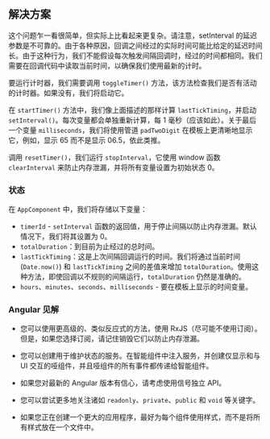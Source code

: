 
## 解决方案

这个问题乍一看很简单，但实际上比看起来更复杂。请注意，setInterval 的延迟参数是不可靠的。由于各种原因，回调之间经过的实际时间可能比给定的延迟时间长。由于这种行为，我们不能假设每次触发间隔回调时，经过的时间都相同。我们需要在回调代码中读取当前时间，以确保我们使用最新的计时。

要运行计时器，我们需要调用 `toggleTimer()` 方法，该方法检查我们是否有活动的计时器。如果没有，我们将启动它。

在 `startTimer()` 方法中，我们像上面描述的那样计算 `lastTickTiming`，并启动 `setInterval()`。每次变量都会单独重新计算，每 1 毫秒（应该如此）。关于最后一个变量 `milliseconds`，我们将使用管道 `padTwoDigit` 在模板上更清晰地显示它，例如，显示 65 而不是显示 06.5，依此类推。

调用 `resetTimer()`，我们运行 `stopInterval`，它使用 window 函数 `clearInterval` 来防止内存泄漏，并将所有变量设置为初始状态 0。

### 状态

在 `AppComponent` 中，我们将存储以下变量：

* `timerId` - `setInterval` 函数的返回值，用于停止间隔以防止内存泄漏。默认情况下，我们将其设置为 0。
* `totalDuration`：到目前为止经过的总时间。
* `lastTickTiming`：这是上次间隔回调运行的时间。我们将通过当前时间 (`Date.now()`) 和 `lastTickTiming` 之间的差值来增加 `totalDuration`。使用这种方法，即使回调以不规则的间隔运行，`totalDuration` 仍然是准确的。
* `hours`、`minutes`、`seconds`、`milliseconds` - 要在模板上显示的时间变量。

### Angular 见解

* 您可以使用更高级的、类似反应式的方法，使用 RxJS（尽可能不使用订阅）。但是，如果您选择订阅，请记住销毁它们以防止内存泄漏。

* 您可以创建用于维护状态的服务。在智能组件中注入服务，并创建仅显示和与 UI 交互的哑组件，并且哑组件的所有事件都传递给智能组件。

* 如果您对最新的 Angular 版本有信心，请考虑使用信号独立 API。

* 您可以尝试更多地关注诸如 `readonly`、`private`、`public` 和 `void` 等关键字。

* 如果您正在创建一个更大的应用程序，最好为每个组件使用样式，而不是将所有样式放在一个文件中。

<TestCases />

<Notes />
